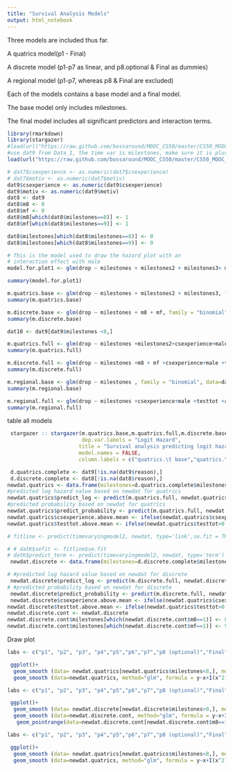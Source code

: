 ```yaml
---
title: "Survival Analysis Models"
output: html_notebook
---
```

Three models are included thus far. 

A quatrics model(p1 - Final)

A discrete model (p1-p7 as linear, and p8.optional & Final as dummies)

A regional model (p1-p7, whereas p8 & Final are excluded)

Each of the models contains a base model and a final model.

The base model only includes milestones.

The final model includes all significant predictors and interaction terms.

```r
library(rmarkdown)
library(stargazer)
#load(url("https://raw.github.com/bossaround/MOOC_CS50/master/CS50_MOOC_Survival_Analysis_Data_0.RData"))
#use dat9 from Data_1, the time var is milestones, make sure it is plural.
load(url("https://raw.github.com/bossaround/MOOC_CS50/master/CS50_MOOC_Survival_Analysis_Data_1.RData"))

```
```r
# dat7$csexperience <- as.numeric(dat7$csexperience)
# dat7$motiv <- as.numeric(dat7$motiv)
dat9$csexperience <- as.numeric(dat9$csexperience)
dat9$motiv <- as.numeric(dat9$motiv)
dat8 <- dat9
dat8$m8 <- 0
dat8$mf <- 0
dat8$m8[which(dat8$milestones==8)] <- 1
dat8$mf[which(dat8$milestones==9)] <- 1
```
```r
dat8$milestones[which(dat8$milestones==8)] <- 0
dat8$milestones[which(dat8$milestones==9)] <- 0

```
```r
# This is the model used to draw the hazard plot with an 
# interaction effect with male
model.for.plot1 <- glm(drop ~ milestones + milestones2 + milestones3+ male +milestones*male +  age +  testtot  +foreign + gamehour5 + testtot*milestones  , family="binomial", data=dat9)

summary(model.for.plot1)
```
```r
m.quatrics.base <- glm(drop ~ milestones + milestones2 + milestones3, family="binomial", data=dat9)
summary(m.quatrics.base)
```

```r
m.discrete.base <- glm(drop ~ milestones + m8 + mf, family = "binomial", data = dat8)
summary(m.discrete.base)
```
```r
dat10 <- dat9[dat9$milestones <8,]
```

```r
m.quatrics.full <- glm(drop ~ milestones +milestones2+csexperience+male+school +testtot +age+motiv+gamehour5+foreign+ milestones*testtot+milestones*csexperience +milestones*male +milestones*age , family = "binomial", data=dat9)
summary(m.quatrics.full)
```

```r
m.discrete.full <- glm(drop ~ milestones +m8 + mf +csexperience+male +testtot +age+school+motiv+gamehour5+foreign+ milestones*testtot+ m8*testtot + mf*testtot+milestones*csexperience  + m8*csexperience + mf*csexperience + milestones*male + m8*male + mf*male + milestones*age + m8*age + mf*age , family = "binomial", data=dat8)
summary(m.discrete.full)
```
```r
m.regional.base <- glm(drop ~ milestones , family = "binomial", data=dat10)
summary(m.regional.base)
```
```r
m.regional.full <- glm(drop ~ milestones +csexperience+male +testtot +age+motiv+gamehour5+foreign+ milestones*testtot+milestones*csexperience +milestones*male + milestones*age, family = "binomial", data=dat9)
summary(m.regional.full)
```
table all models 
```r
 stargazer :: stargazer(m.quatrics.base,m.quatrics.full,m.discrete.base,m.discrete.full,m.regional.base,m.regional.full , type="html",
                        dep.var.labels = "Logit Hazard",
                       title = "Survival analysis predicting logit hazard of dropout",
                       model.names = FALSE,
                       column.labels = c("quatrics.\t base","quatrics.\t final","discrete.\t base","discrete.\t final","regional.\t base","regional.\t final") )
```
```r
 d.quatrics.complete <- dat9[!is.na(dat9$reason),]
 d.discrete.complete <- dat8[!is.na(dat8$reason),] 
newdat.quatrics <- data.frame(milestones=d.quatrics.complete$milestones, milestones2=d.quatrics.complete$milestones2,milestones3 = d.quatrics.complete$milestone3, male = d.quatrics.complete$male, age = d.quatrics.complete$age,  testtot = d.quatrics.complete$testtot, foreign = d.quatrics.complete$foreign, extrovert = d.quatrics.complete$extrovert, gamehour5 = d.quatrics.complete$gamehour5, csexperience = d.quatrics.complete$csexperience, motiv = d.quatrics.complete$motiv, school=d.quatrics.complete$school)
#predicted log hazard value based on newdat for quatrics
newdat.quatrics$predict_log <- predict(m.quatrics.full, newdat.quatrics, type='link')
#predicted probability based on newdat for quatrics
newdat.quatrics$predict_probability <- predict(m.quatrics.full, newdat.quatrics, type='response')
newdat.quatrics$csexperience.above.mean <- ifelse(newdat.quatrics$csexperience>0,1,0)
newdat.quatrics$testtot.above.mean <- ifelse(newdat.quatrics$testtot>0.1,1,0)

# fitline <- predict(timevaryingmodel2, newdat, type='link',se.fit = TRUE)

# # datK$sefit <- fitline$se.fit
# datK$predict_term <- predict(timevaryingmodel2, newdat, type='term')
 newdat.discrete <- data.frame(milestones=d.discrete.complete$milestones, m8=d.discrete.complete$m8,mf = d.discrete.complete$mf, male = d.discrete.complete$male, age = d.discrete.complete$age,  testtot = d.discrete.complete$testtot, foreign = d.discrete.complete$foreign, extrovert = d.discrete.complete$extrovert, gamehour5 = d.discrete.complete$gamehour5, csexperience = d.discrete.complete$csexperience, motiv = d.discrete.complete$motiv, school=d.quatrics.complete$school)

# #predicted log hazard value based on newdat for discrete
 newdat.discrete$predict_log <- predict(m.discrete.full, newdat.discrete, type='link')
# #predicted probability based on newdat for discrete
 newdat.discrete$predict_probability <- predict(m.discrete.full, newdat.discrete, type='response')
 newdat.discrete$csexperience.above.mean <- ifelse(newdat.quatrics$csexperience>0,1,0)
newdat.discrete$testtot.above.mean <- ifelse(newdat.quatrics$testtot>0.1,1,0)
newdat.discrete.cont <- newdat.discrete
newdat.discrete.cont$milestones[which(newdat.discrete.cont$m8==1)] <- 8
newdat.discrete.cont$milestones[which(newdat.discrete.cont$mf==1)] <- 9

```
Draw plot

```r
labs <- c("p1", "p2", "p3", "p4","p5","p6","p7","p8 (optional)","Final")

 ggplot()+
  geom_smooth (data= newdat.quatrics[newdat.quatrics$milestones<8,], method="glm", formula = y~x,  alpha=0.65, size = 1,level=0.99, aes(milestones, predict_probability,  fill=as.factor(csexperience.above.mean) , color=as.factor(csexperience.above.mean))) +
  geom_smooth (data=newdat.quatrics, method="glm", formula = y~x+I(x^2),  alpha=0.65, size = 1,level=0.99, aes(milestones, predict_probability,  fill=as.factor(csexperience.above.mean) , color=as.factor(csexperience.above.mean)))
```
```r
labs <- c("p1", "p2", "p3", "p4","p5","p6","p7","p8 (optional)","Final")

 ggplot()+
  geom_smooth (data= newdat.discrete[newdat.discrete$milestones>0,], method="glm", formula = y~x,  alpha=0.65, size = 1,level=0.99, aes(milestones, predict_probability,  fill=as.factor(testtot.above.mean) , color=as.factor(testtot.above.mean))) +
  geom_smooth (data=newdat.discrete.cont, method="glm", formula = y~x+I(x^2),  alpha=0.65, size = 1,level=0.99, aes(milestones, predict_probability,  fill=as.factor(testtot.above.mean) , color=as.factor(testtot.above.mean))) +
   geom_pointrange(data=newdat.discrete.cont[newdat.discrete.cont$m8==1,],aes(milestones,mean(predict_probability), ymin=mean(predict_probability)-0.06, ymax=mean(predict_probability)+0.06, color=as.factor(testtot.above.mean)))
```
```r
labs <- c("p1", "p2", "p3", "p4","p5","p6","p7","p8 (optional)","Final")

 ggplot()+
  geom_smooth (data= newdat.quatrics[newdat.quatrics$milestones<8,], method="glm", formula = y~x,  alpha=0.65, size = 1,level=0.99, aes(milestones, predict_probability,  fill=as.factor(male) , color=as.factor(male))) +
  geom_smooth (data=newdat.quatrics, method="glm", formula = y~x+I(x^2),  alpha=0.65, size = 1,level=0.95, aes(milestones, predict_probability,  fill=as.factor(male) , color=as.factor(male)))
```

